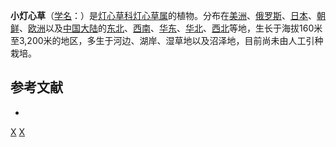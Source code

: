 {{Speciesbox 
| taxon = Juncus bufonius
| authority = Linn.
| image =Juncus bufonius.jpeg
}}

'''小灯心草'''（[[学名|学名]]：{{lang|la|''Juncus bufonius''}}）是[[灯心草科|灯心草科]][[灯心草属|灯心草属]]的植物。分布在[[美洲|美洲]]、[[俄罗斯|俄罗斯]]、[[日本|日本]]、[[朝鲜|朝鲜]]、[[欧洲|欧洲]]以及[[中国大陆|中国大陆]]的[[中国东北地区|东北]]、[[西南|西南]]、[[华东|华东]]、[[华北|华北]]、[[西北|西北]]等地，生长于海拔160米至3,200米的地区，多生于河边、湖岸、湿草地以及沼泽地，目前尚未由人工引种栽培。

== 参考文献 ==
<div class="references-small">
* {{cite web| url =http://www.bioinfo.cn/db05/KmzwSpecies.php?action=view&id=10737| title =小灯心草| work =《中国高等植物数据库全库》| publisher =中国科学院微生物研究所| author =昆明植物研究所| accessdate =2009-02-24| deadurl =yes| archiveurl =https://web.archive.org/web/20160305024831/http://www.bioinfo.cn/db05/KmzwSpecies.php?action=view&id=10737| archivedate =2016-03-05}}
</div>
{{Taxonbar|from=Q159152}}

[[Category:灯心草属|X]]
[[Category:卡尔·林奈命名的生物分类|X]]